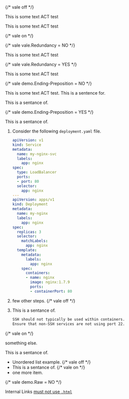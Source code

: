 {/* vale off */}

This is some text ACT test

This is some text ACT test

{/* vale on */}

{/* vale vale.Redundancy = NO */}

This is some text ACT test

{/* vale vale.Redundancy = YES */}

This is some text ACT test

{/* vale demo.Ending-Preposition = NO */}

This is some text ACT test. This is a sentence for.

This is a sentance of.

{/* vale demo.Ending-Preposition = YES */}

This is a sentance of.

1. Consider the following `deployment.yaml` file.

   ```yaml
   apiVersion: v1
   kind: Service
   metadata:
     name: my-nginx-svc
     labels:
       app: nginx
   spec:
     type: LoadBalancer
     ports:
     - port: 80
     selector:
       app: nginx
   ---
   apiVersion: apps/v1
   kind: Deployment
   metadata:
     name: my-nginx
     labels:
       app: nginx
   spec:
     replicas: 3
     selector:
       matchLabels:
         app: nginx
     template:
       metadata:
         labels:
           app: nginx
       spec:
         containers:
         - name: nginx
           image: nginx:1.7.9
           ports:
           - containerPort: 80
   ```

2. few other steps.
{/* vale off */}
1. This is a sentance of.
   ```bash
   SSH should not typically be used within containers.
   Ensure that non-SSH services are not using port 22.
   ```
{/* vale on */}

something else.

This is a sentance of.

- Unordered list example.
{/* vale off */}
- This is a sentance of.
{/* vale on */}
- one more item.

{/* vale demo.Raw = NO */}

Internal Links [must not use `.html`](../index.html)
